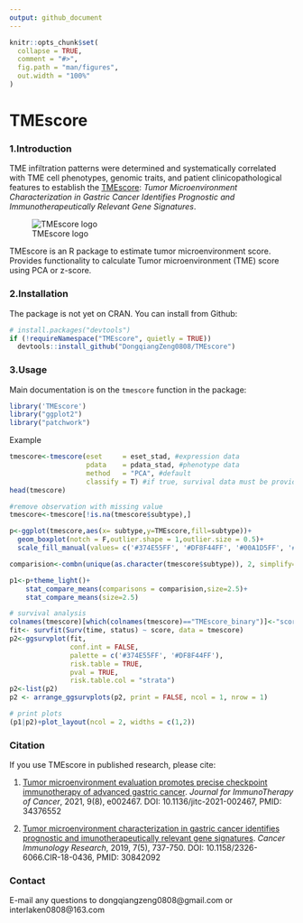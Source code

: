 ```yaml
---
output: github_document
---
```


<!-- README.md is generated from README.Rmd. Please edit that file -->

```r
knitr::opts_chunk$set(
  collapse = TRUE,
  comment = "#>",
  fig.path = "man/figures",
  out.width = "100%"
)
```

# TMEscore

### 1.Introduction
TME infiltration patterns were determined and systematically correlated with TME cell phenotypes, genomic traits, and patient clinicopathological features to establish the [TMEscore](https://cancerimmunolres.aacrjournals.org/content/7/5/737): *Tumor Microenvironment Characterization in Gastric Cancer Identifies Prognostic and Immunotherapeutically Relevant Gene Signatures*.

![TMEscore logo](./man/TMEscore-honors.png)


TMEscore is an R package to estimate tumor microenvironment score. Provides functionality to calculate Tumor microenvironment (TME) score using PCA or z-score.

### 2.Installation
The package is not yet on CRAN. You can install from Github:
```r
# install.packages("devtools")
if (!requireNamespace("TMEscore", quietly = TRUE))
  devtools::install_github("DongqiangZeng0808/TMEscore")
```

### 3.Usage
Main documentation is on the `tmescore` function in the package:

```r
library('TMEscore')
library("ggplot2")
library("patchwork")
```

Example
```r
tmescore<-tmescore(eset     = eset_stad, #expression data
                   pdata    = pdata_stad, #phenotype data
                   method   = "PCA", #default
                   classify = T) #if true, survival data must be provided in pdata
head(tmescore)
```
```r
#remove observation with missing value
tmescore<-tmescore[!is.na(tmescore$subtype),]

p<-ggplot(tmescore,aes(x= subtype,y=TMEscore,fill=subtype))+
  geom_boxplot(notch = F,outlier.shape = 1,outlier.size = 0.5)+
  scale_fill_manual(values= c('#374E55FF', '#DF8F44FF', '#00A1D5FF', '#B24745FF'))

comparision<-combn(unique(as.character(tmescore$subtype)), 2, simplify=F)

p1<-p+theme_light()+
    stat_compare_means(comparisons = comparision,size=2.5)+
    stat_compare_means(size=2.5)

# survival analysis
colnames(tmescore)[which(colnames(tmescore)=="TMEscore_binary")]<-"score"
fit<- survfit(Surv(time, status) ~ score, data = tmescore)
p2<-ggsurvplot(fit, 
               conf.int = FALSE,
               palette = c('#374E55FF', '#DF8F44FF'),
               risk.table = TRUE, 
               pval = TRUE,
               risk.table.col = "strata")
p2<-list(p2)
p2 <- arrange_ggsurvplots(p2, print = FALSE, ncol = 1, nrow = 1)

# print plots
(p1|p2)+plot_layout(ncol = 2, widths = c(1,2))
```

### Citation
If you use TMEscore in published research, please cite: 

1. [Tumor microenvironment evaluation promotes precise checkpoint immunotherapy of advanced gastric cancer](https://jitc.bmj.com/content/9/8/e002467). 
*Journal for ImmunoTherapy of Cancer*, 2021, 9(8), e002467. DOI: 10.1136/jitc-2021-002467, PMID: 34376552

2. [Tumor microenvironment characterization in gastric cancer identifies prognostic and imunotherapeutically relevant gene signatures](https://cancerimmunolres.aacrjournals.org/content/7/5/737). *Cancer Immunology Research*, 2019, 7(5), 737-750. DOI: 10.1158/2326-6066.CIR-18-0436, PMID: 30842092


### Contact
E-mail any questions to dongqiangzeng0808@gmail.com or interlaken0808@163.com
